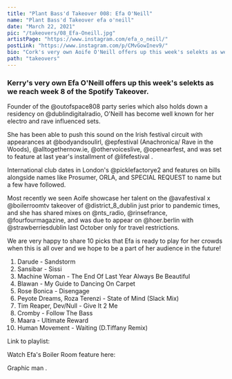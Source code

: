 ---
title: "Plant Bass'd Takeover 008: Efa O'Neill"
name: "Plant Bass'd Takeover efa o'neill"
date: "March 22, 2021"
pic: "/takeovers/08_Efa-Oneill.jpg"
artistPage: "https://www.instagram.com/efa_o_neill/"
postLink: "https://www.instagram.com/p/CMvGowInev9/"
bio: "Cork's very own Aoife O'Neill offers up this week's selekts as we reach week 8 of the Spotify Takeover"
path: "takeovers"
---

### Kerry's very own Efa O'Neill offers up this week's selekts as we reach week 8 of the Spotify Takeover.

Founder of the @outofspace808 party series which also holds down a residency on @dublindigitalradio, O'Neill has become well known for her electro and rave influenced sets.

She has been able to push this sound on the Irish festival circuit with appearances at @bodyandsoulirl, @epfestival (Anachronica/ Rave in the Woods), @alltogethernow.ie, @othervoiceslive, @openearfest, and was set to feature at last year's installment of @lifefestival .

International club dates in London's @picklefactorye2 and features on bills alongside names like Prosumer, ORLA, and SPECIAL REQUEST to name but a few have followed.

Most recently we seen Aoife showcase her talent on the @avafestival x @boilerroomtv takeover of @district_8_dublin just prior to pandemic times, and she has shared mixes on @nts_radio, @rinsefrance, @fourfourmagazine, and was due to appear on @hoer.berlin with @strawberriesdublin last October only for travel restrictions.

We are very happy to share 10 picks that Efa is ready to play for her crowds when this is all over and we hope to be a part of her audience in the future!

1. Darude - Sandstorm
2. Sansibar - Sissi
3. Machine Woman - The End Of Last Year Always Be Beautiful
4. Blawan - My Guide to Dancing On Carpet
5. Rose Bonica - Disengage
6. Peyote Dreams, Roza Terenzi - State of Mind (Slack Mix)
7. Tim Reaper, Dev/Null - Give It 2 Me
8. Cromby - Follow The Bass
9. Maara - Ultimate Reward
10. Human Movement - Waiting (D.Tiffany Remix)

Link to playlist: <HoverLink url="open.spotify.com/playlist/5skAgzUfGmZLwrOPNLnGVf" name="Plant Bass'd Picks." external />

Watch Efa's Boiler Room feature here:

<SoundCloud url="www.youtube.com/watch?v=qtGDVV1AvLA" external />

Graphic man <HoverLink url="www.instagram.com/eggboy_design" name="@eggboy_design" external />.
